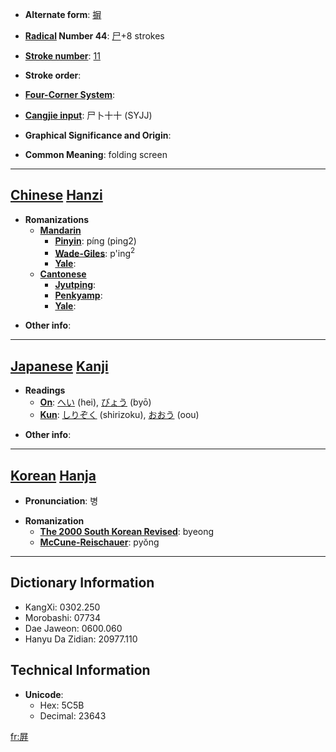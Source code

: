 * '''Alternate form''': [[摒]]

* '''[[Wiktionary:Chinese radical index| Radical]] Number 44''': [[Wiktionary:Chinese radical index 尸|尸]]+8 strokes

* '''[[Wiktionary:Chinese total strokes index|Stroke number]]''': [[Wiktionary:Chinese total strokes index 11|11]]

* '''Stroke order''': 

* '''[[Wiktionary:Chinese four corner index|Four-Corner System]]''': 

* '''[[Wiktionary:Chinese Cangjie index|Cangjie input]]''': 尸卜十十 (SYJJ)

* '''Graphical Significance and Origin''': 

* '''Common Meaning''': folding screen

----

== [[Chinese]] [[Hanzi]] ==

* '''Romanizations'''
** '''[[Mandarin]]'''
*** '''[[Pinyin]]''': píng (ping2)
*** '''[[Wade-Giles]]''': p'ing<sup>2</sup>
*** '''[[Yale]]''': 
** '''[[Cantonese]]'''
*** '''[[Jyutping]]''':
*** '''[[Penkyamp]]''': 
*** '''[[Yale]]''': 

* '''Other info''': 

----

== [[Japanese]] [[Kanji]] ==

* '''Readings'''
** '''[[On]]''': [[へい]] (hei), [[びょう]] (byō)
** '''[[Kun]]''': [[しりぞく]] (shirizoku), [[おおう]] (oou)

* '''Other info''':  

----

== [[Korean]] [[Hanja]] ==

* '''Pronunciation''': 병

* '''Romanization'''
** '''[[The 2000 South Korean Revised Romanization|The 2000 South Korean Revised]]''': byeong
** '''[[McCune-Reischauer]]''': pyŏng

----

== Dictionary Information ==

* KangXi: 0302.250
* Morobashi: 07734
* Dae Jaweon: 0600.060
* Hanyu Da Zidian: 20977.110

== Technical Information ==

* '''Unicode''':
** Hex: 5C5B
** Decimal: 23643

[[fr:屛]]